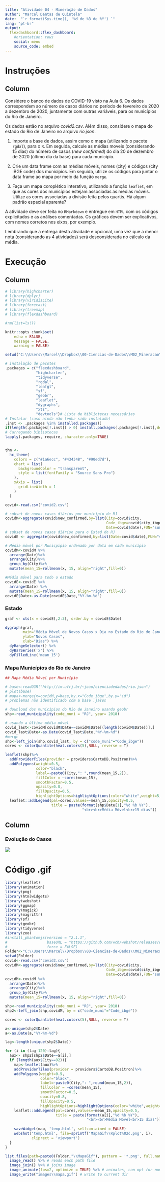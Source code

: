 ---
title: "Atividade 04 - Mineração de Dados"
author: "Marcel Dantas de Quintela"
date:  "`r format(Sys.time(), '%d de %B de %Y') `"
lang: "pt-br"
output: 
  flexdashboard::flex_dashboard:
    #orientation: rows
    social: menu
    source_code: embed
---

# Instruções

## Column

Considere o banco de dados de COVID-19 visto na Aula 6. Os dados correspondem ao número de casos diários no período de fevereiro de 2020 a dezembro de 2020, juntamente com outras variáveis, para os municípios do Rio de Janeiro.

Os dados estão no arquivo *covid2.csv*. Além disso, considere o mapa do estado do Rio de Janeiro no arquivo *rio.json*.

1.  Importe a base de dados, assim como o mapa (utilizando o pacote `rgdal`), para o `R`. Em seguida, calcule as médias moveis (considerando 15 dias) do número de casos (*new confirmed*) do dia 20 de dezembro de 2020 (último dia da base) para cada município.

2.  Crie um data frame com as médias móveis, nomes (city) e códigos (city IBGE code) dos municípios. Em seguida, utilize os códigos para juntar o data frame ao mapa por meio da função `merge`.

3.  Faça um mapa coroplético interativo, utilizando a função `leaflet`, em que as cores dos municípios estejam associadas as medias móveis. Utilize as cores associadas a divisão feita pelos quartis. Há algum padrão espacial aparente?

A atividade deve ser feita no `RMarkdown` e entregue em `HTML` com os códigos explicitados e as análises comentadas. Os gráficos devem ser explicativos, com nomes corretos nos eixos, por exemplo.

Lembrando que a entrega desta atividade e opcional, uma vez que a menor nota (considerando as 4 atividades) será desconsiderada no cálculo da média.

# Execução {data-orientation="columns"}

## Column

```{r setup, include=FALSE, warning=FALSE, message=FALSE}

# library(highcharter)
# library(dplyr)
# library(viridisLite)
# library(forecast)
# library(treemap)
# library(flexdashboard)

#rm(list=ls())

knitr::opts_chunk$set(
	echo = FALSE,
	message = FALSE,
	warning = FALSE)

setwd("C:\\Users\\Marcel\\Dropbox\\00-Ciencias-de-Dados\\M02_Mineracao\\Atividades\\ATV04_M02_Mineracao")

# instalação de pacotes 
.packages = c("flexdashboard",
              "highcharter",
              "tidyverse",
              "rgdal",
              "leafgl",
              "sf",
              "geobr",
              "leaflet",
              "dygraphs",
              "xts",
              "devtools")# Lista de bibliotecas necessárias
# Instalar (caso ainda não tenha sido instalado)
.inst <- .packages %in% installed.packages()
if(length(.packages[!.inst]) > 0) install.packages(.packages[!.inst],dependencies = TRUE)
# Carregando bibliotecas
lapply(.packages, require, character.only=TRUE)


thm <-
  hc_theme(
    colors = c("#1a6ecc", "#434348", "#90ed7d"),
    chart = list(
      backgroundColor = "transparent",
      style = list(fontFamily = "Source Sans Pro")
    ),
    xAxis = list(
      gridLineWidth = 1
    )
  )
```

```{r}
covid<-read.csv("covid2.csv")
```

```{r}
# subset de novos casos diários por município de RJ
covidM<-aggregate(covid$new_confirmed,by=list(City=covid$city,
                                              Code_ibge=covid$city_ibge_code,
                                              Date=covid$date),FUN="sum")
# subset de novos casos diáriso para o Estad do RJ
covidE <- aggregate(covid$new_confirmed,by=list(Date=covid$date),FUN="sum")

```

```{r}
# Média móvel por Municpipio ordenado por data em cada município
covidM<-covidM %>% 
  arrange(Date)%>%
  arrange(City)%>%
  group_by(City)%>%
  mutate(mean_15=rollmean(x, 15, align="right",fill=0))

#Média móvel para todo o estado
covidE<-covidE %>% 
  arrange(Date) %>%
  mutate(mean_15=rollmean(x, 15, align="right",fill=0))
covidE$Date<-as.Date(covidE$Date,"%Y-%m-%d")

```

### Estado

```{r}
graf <- xts(x = covidE[,2:3], order.by = covidE$Date)

dygraph(graf,
        main="Média Móvel de Novos Casos x Dia no Estado do Rio de Janeiro",
        ylab="Novos Casos",
        xlab="Dias") %>% 
  dyRangeSelector() %>%
  dyBarSeries('x') %>% 
  dyFilledLine('mean_15')

```

### Mapa Municípios do Rio de Janeiro

```{r include=FALSE}
## Mapa Média Móvei por Município

# base<-readOGR("http://im.ufrj.br/~joao/cienciadedados/rio.json")
# plot(base)
# mapa<-merge(x=covidM,y=base,by.x="Code_ibge",by.y="id")
# problemas não identificado com a base .jason

# download dos municípios do Rio de Janeiro usando geobr
shp<-read_municipality(code_muni = "RJ", year= 2018)

# usando a última média móvel
covid_last<-covidM[covidM$Date==covidM$Date[(length(covidM$Date))],]
covid_last$Date<-as.Date(covid_last$Date,"%Y-%m-%d")
#merge 
shp<-left_join(shp,covid_last, by = c("code_muni"="Code_ibge"))
cores <- colorQuantile(heat.colors(5),NULL, reverse = T)
```

```{r}
leaflet(shp)%>% 
  addProviderTiles(provider = providers$CartoDB.Positron)%>%
  addPolygons(weight=0.5,
              color="black",
              label=~paste0(City,": ",round(mean_15,2)),
              fillColor = ~cores(mean_15),
              smoothFactor=0.5,
              opacity=0.8,
              fillOpacity=0.5,
              highlightOptions=highlightOptions(color="white",weight=5,bringToFront=TRUE))%>%
  leaflet::addLegend(pal=cores,values=~mean_15,opacity=0.5,
                     title = paste(format(shp$Date[1],"%d %b %Y"),
                                   "<br><br>Média Móvel<br>15 dias"))

```

## Column

### Evolução do Casos

![](images/mapa.gif)

# Código .gif {data-vertical_layout=scroll}
```{r eval=F, echo=T}
library(leaflet)
library(animation)
library(png)
library(htmlwidgets)
library(webshot)
library(ggmap)
library(magick)
library(magrittr)
library(sf)
library(geobr)
library(tidyverse)
library(zoo)
#install_phantomjs(version = "2.1.1",
#                  baseURL = "https://github.com/wch/webshot/releases/download/v0.3.1/",
#                  force = FALSE)
Folder<-"C:\\Users\\Marcel\\Dropbox\\00-Ciencias-de-Dados\\M02_Mineracao\\Atividades\\ATV04_M02_Mineracao"
setwd(Folder)
covid<-read.csv("covid2.csv")
covidM<-aggregate(covid$new_confirmed,by=list(City=covid$city,
                                              Code_ibge=covid$city_ibge_code,
                                              Date=covid$date),FUN="sum")
covidM<-covidM %>% 
  arrange(Date)%>%
  arrange(City)%>%
  group_by(City)%>%
  mutate(mean_15=rollmean(x, 15, align="right",fill=0))

shp<-read_municipality(code_muni = "RJ", year= 2018)
shp2<-left_join(shp,covidM, by = c("code_muni"="Code_ibge"))

cores <- colorQuantile(heat.colors(5),NULL, reverse = T)

a<-unique(shp2$Date)
a<-as.Date(a,"%Y-%m-%d")

lag<-length(unique(shp2$Date))

for (i in (lag-120):lag){
  aux<- shp2[shp2$Date==a[i],]
  if (length(aux$City==92)){
    map<-leaflet(aux)%>% 
    addProviderTiles(provider = providers$CartoDB.Positron)%>%
    addPolygons(weight=0.5,
                color="black",
                label=~paste0(City,": ",round(mean_15,2)),
                fillColor = ~cores(mean_15),
                smoothFactor=0.5,
                opacity=0.8,
                fillOpacity=0.5,
                highlightOptions=highlightOptions(color="white",weight=5,bringToFront=TRUE))%>%
    leaflet::addLegend(pal=cores,values=~mean_15,opacity=0.5,
                       title = paste(format(a[i],"%d %b %Y"),
                                     "<br><br>Média Móvel<br>15 dias"))
    
    saveWidget(map, 'temp.html', selfcontained = FALSE)
    webshot('temp.html', file=sprintf('MapaGif\\Rplot%02d.png', i),
            cliprect = 'viewport')
  }
}

list.files(path=paste0(Folder,"\\MapaGif"), pattern = '*.png', full.names = TRUE) %>% 
  image_read() %>% # reads each path file
  image_join() %>% # joins image
  image_animate(fps=2, optimize = TRUE) %>% # animates, can opt for number of loops
  image_write("images\\mapa.gif") # write to current dir

```

